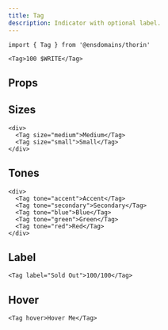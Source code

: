 ```yaml
---
title: Tag
description: Indicator with optional label.
---
```


```tsx
import { Tag } from '@ensdomains/thorin'
```

```tsx live=true expand=true
<Tag>100 $WRITE</Tag>
```

## Props

<PropsTable sourceLink={sourceLink} types={types} />

## Sizes

```tsx live=true
<div>
  <Tag size="medium">Medium</Tag>
  <Tag size="small">Small</Tag>
</div>
```

## Tones

```tsx live=true
<div>
  <Tag tone="accent">Accent</Tag>
  <Tag tone="secondary">Secondary</Tag>
  <Tag tone="blue">Blue</Tag>
  <Tag tone="green">Green</Tag>
  <Tag tone="red">Red</Tag>
</div>
```

## Label

```tsx live=true
<Tag label="Sold Out">100/100</Tag>
```

## Hover

```tsx live=true
<Tag hover>Hover Me</Tag>
```
